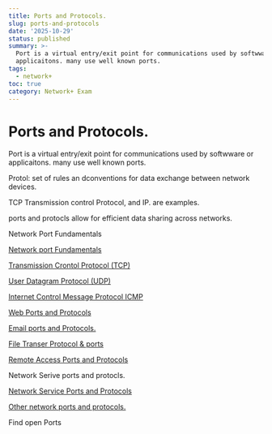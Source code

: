 ```yaml
---
title: Ports and Protocols.
slug: ports-and-protocols
date: '2025-10-29'
status: published
summary: >-
  Port is a virtual entry/exit point for communications used by softwware or
  applicaitons. many use well known ports.
tags:
  - network+
toc: true
category: Network+ Exam
---
```


# Ports and Protocols.

Port is a virtual entry/exit point for communications used by softwware or applicaitons. many use well known ports. 

Protol: set of rules an dconventions for data exchange between network devices. 

TCP Transmission control Protocol, and IP.  are examples. 

ports and protocls allow for efficient data sharing across networks. 

Network Port Fundamentals

[Network port Fundamentals](Ports%20and%20Protocols/Network%20port%20Fundamentals%202496f82ab00580fd9f7fc5a274c41994.md)

[Transmission Crontol Protocol (TCP)](Ports%20and%20Protocols/Transmission%20Crontol%20Protocol%20(TCP)%202496f82ab00580a581b1fd31521ade94.md)

[User Datagram Protocol (UDP) ](Ports%20and%20Protocols/User%20Datagram%20Protocol%20(UDP)%202496f82ab00580149d1de7f2b09c1cde.md)

[Internet Control Message Protocol ICMP ](Ports%20and%20Protocols/Internet%20Control%20Message%20Protocol%20ICMP%202496f82ab00580948d36f88b86dfed06.md)

[Web Ports and Protocols](Ports%20and%20Protocols/Web%20Ports%20and%20Protocols%202496f82ab00580b7b3bef3e4ae9ce803.md)

[Email ports and Protocols. ](Ports%20and%20Protocols/Email%20ports%20and%20Protocols%202496f82ab00580e4ae3fdfbf3e92ad43.md)

[File Transer Protocol & ports](Ports%20and%20Protocols/File%20Transer%20Protocol%20&%20ports%202496f82ab00580ca8482f9ffdbfb7eb5.md)

[Remote Access Ports and Protocols](Ports%20and%20Protocols/Remote%20Access%20Ports%20and%20Protocols%202496f82ab00580bebeafeeceea86da32.md)

Network Serive ports and protocls. 

[Network Service Ports and Protocols ](Ports%20and%20Protocols/Network%20Service%20Ports%20and%20Protocols%202496f82ab0058011926dc8cd2b9f328f.md)

[Other network ports and protocols. ](Ports%20and%20Protocols/Other%20network%20ports%20and%20protocols%202496f82ab005809ea650c61eeb502d24.md)

Find open Ports
